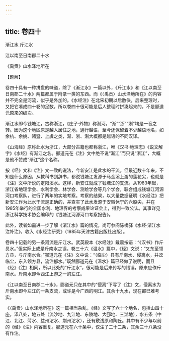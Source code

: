 ```yaml
---
---
---
```

title: 卷四十
---





渐江水 斤江水


江以南至日南郡二十水


《禹贡》山水泽地所在


【题解】


卷四十具有一种拼盘的味道，除了《渐江水》一篇以外，《斤江水》和《江以南至日南郡二十水》两篇都属于附录一类的东西。而《〈禹贡〉山水泽地所在》的内容并不完全是河流，似乎是外加的。《水经注》在北宋初期以后散佚，后来整理时，又把它凑成四十卷的足数，所以卷四十很可能是后人整理时拼凑起来的，不是郦道元原来的编次。


渐江水即今钱塘江，古称浙江，《庄子·外物》称淛河。“渐”“浙”“淛”均是一音之转。因为这个地区原是越人居住之地，通行越语，至今还保留着不少越语地名，如余杭、余姚、诸暨、上虞之类，渐、浙、淛大概都是越语的不同汉译。


《山海经》原称此水为浙江，大部分古籍也都称浙江，唯《汉书·地理志》《说文解字》《水经》有渐江之名。郦道元在《注》文中绝不说“渐江”而只说“浙江”，大概是他不赞成“渐江”这个名称。


按《经》文和《注》文一致的说法，今新安江是此水的干流。但最近数十年来，不知是什么原因，从教科书到辞书，都说钱塘江发源于马金溪上游的莲花尖，也就是《注》文中所说的定阳溪水。这样，新安江就成了钱塘江的支流。从1983年起，浙江省地理学会、水利学会、林学会、测绘学会等几个学会，联合组成钱塘江河源河口考察队，进行了两年的实地考察。考察的结果，以大量数据证明《水经注》把新安江作为此水干流是正确的，并查实了此水发源于安徽休宁的六股尖，并在1985年举行的全国水利、地理界的考察成果论证会上，得到一致公认。其事详见浙江科学技术协会编印的《钱塘江河源河口考察报告》。


此外，读者如需进一步了解《渐江水》篇的情况，尚可参阅陈桥驿《水经·渐江水注补注》，收入《水经注研究》（1985年天津古籍出版社出版）。


卷四十记载的另一条河流是斤江水。武英殿本《水经注》戴震按语：“《汉书》作斤员水。”但实际上或是斤南水之误。卷三十六《温水》篇中，《经》文说：“又东至领方县，与斤南水合。”郦道元在《注》文中说：“（临尘）县有斤南水、侵离水，并迳临尘，东入领方县，流注郁水。”既然郦道元在《温水》篇已经做了说明，而且《经》《注》相同，所以此处的“斤江水”，很可能是后来传写的错误，原来应作斤南水。斤南水即今西江上游之一的左江。


《江以南至日南郡二十水》，郦道元只在其中的“侵离”下写了《注》文，侵离水为斤南水即今左江的一条支流，或许是今广西的明江。其余十九水，现在都已难考实。


《〈禹贡〉山水泽地所在》这一篇相当杂乱，《经》文写了六十个地名，包括山四十座，泽八处，地五处（流沙地、九江地、东陵地、大邳地、三澨地），水五条（中江、北江、菏水、益州沱水、荆州沱水），还有敷浅原和陶丘。其中有不少与以前的《经》《注》内容重复。郦道元在六十条中，仅注了二十二条，其余三十八条没有作注。